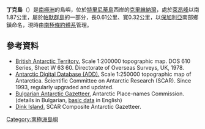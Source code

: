 {{coord|63|48|33|S|60|48|14|W|display=title}}

'''丁克島'''（{{lang-bg|остров Динк}}）是[[南極洲|南極洲]]的島嶼，位於[[特里尼蒂島|特里尼蒂島]]西岸的[[克里維納灣|克里維納灣]]，處於[[萊昂峰|萊昂峰]]以南1.87公里，屬於[[帕默群島|帕默群島]]的一部分，長0.61公里、寬0.32公里，以[[保加利亞|保加利亞]]南部鄉鎮命名，現時由[[南極條約體系|南極條約體系]]管理。

==參考資料==
* [http://data.aad.gov.au/aadc/mapcat/display_map.cfm?map_id=3197 British Antarctic Territory.]{{Wayback|url=http://data.aad.gov.au/aadc/mapcat/display_map.cfm?map_id=3197 |date=20131110102903 }}  Scale 1:200000 topographic map.  DOS 610 Series, Sheet W 63 60.  Directorate of Overseas Surveys, UK, 1978.
* [http://www.add.scar.org Antarctic Digital Database (ADD).]{{Wayback|url=http://www.add.scar.org/ |date=20170305000653 }} Scale 1:250000 topographic map of Antarctica. Scientific Committee on Antarctic Research (SCAR). Since 1993, regularly upgraded and updated.
* [http://apcbg.org/gazet-bg.doc Bulgarian Antarctic Gazetteer.]{{Wayback|url=http://apcbg.org/gazet-bg.doc |date=20160206203828 }} Antarctic Place-names Commission. (details in Bulgarian, [http://apcbg.org/gazet.htm basic data]{{Wayback|url=http://apcbg.org/gazet.htm |date=20160304071225 }} in English)
* [https://data.aad.gov.au/aadc/gaz/scar/display_name.cfm?gaz_id=137719 Dink Island.]{{Wayback|url=https://data.aad.gov.au/aadc/gaz/scar/display_name.cfm?gaz_id=137719 |date=20190218155857 }} SCAR Composite Antarctic Gazetteer.

{{Antarctica-geo-stub}}
[[Category:南極洲島嶼|Category:南極洲島嶼]]